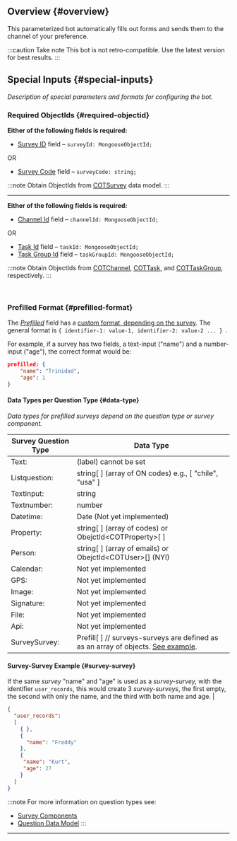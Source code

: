 
## Overview {#overview}

This parameterized bot automatically fills out forms and sends them to the channel of your preference.

:::caution Take note
This bot is not retro-compatible. Use the latest version for best results.
:::

## Special Inputs {#special-inputs}
_Description of special parameters and formats for configuring the bot._



<div className="alert alert--secondary">

### Required ObjectIds {#required-objectid}

**Either of the following fields is required:**
  
<div className="padding-left--lg">

- [Survey ID](#1-survey-id-key-surveyid) field – `surveyId: MongooseObjectId;`

OR

- [Survey Code](#2-survey-code-key-surveycode) field – `surveyCode: string;`

:::note
Obtain ObjectIds from [COTSurvey](/docs/documentation/models/surveys/model_surveys) data model.
:::

</div>

---------

**Either of the following fields is required:**

<div className="padding-left--lg">

- [Channel Id](#3-channel-id-key-channelid) field – `channelId: MongooseObjectId;`

OR

- [Task Id](#4-task-id-key-taskid) field – `taskId: MongooseObjectId;`
- [Task Group Id](#5-task-group-id-key-taskgroupid) field – `taskGroupId: MongooseObjectId;`

:::note
Obtain ObjectIds from [COTChannel](/docs/documentation/models/communication/model_channels), [COTTask](/docs/documentation/models/tasks/model_tasks), and [COTTaskGroup](/docs/documentation/models/tasks/model_taskgroup), respectively.
:::

</div>
</div>
<br/>

<div className="alert alert--secondary">

### Prefilled Format {#prefilled-format}

The [_Prefilled_](#9-prefilled-key-prefilled) field has a [custom format, depending on the survey](#data-type). 
The general format is `{ identifier-1: value-1, identifier-2: value-2 ... } `.

For example, if a survey has two fields, a text-input ("name") and a number-input ("age"), the correct format would be: 

```json
prefilled: {
    "name": "Trinidad",
    "age": 1
}
```

#### Data Types per Question Type {#data-type}
_Data types for prefilled surveys depend on the question type or survey component._

| Survey Question Type | Data Type |
| ---- | ----- |
| Text: | (label) cannot be set |
| Listquestion: | string[ ] (array of ON codes) e.g., [ "chile", "usa" ] |
| Textinput: | string |
| Textnumber: | number |
| Datetime: | Date (Not yet implemented) |
| Property: | string[ ]  (array of codes)  or  ObejctId<COTProperty\>[ ] |
| Person: | string[ ]  (array of emails)  or  ObejctId<COTUser\>[]  (NYI) |
| Calendar: | Not yet implemented |
| GPS: | Not yet implemented |
| Image: |  Not yet implemented |
| Signature: | Not yet implemented |
| File: | Not yet implemented |
| Api: | Not yet implemented |
| SurveySurvey: | Prefill[ ]   // surveys-surveys are defined as as an array of objects. [See example](#survey-survey). |

#### Survey-Survey Example {#survey-survey}
If the same _survey_ "name" and "age" is used as a _survey-survey,_ with the identifier `user_records`, this would create 3 _survey-surveys_, the first empty, the second with only the name, and the third with both name and age. |

```json
{
  "user_records": 
  [ 
    { },
    {
      "name": "Freddy"
    },
    {
     "name": "Kurt",
     "age": 27
    }
  ]
}
```

:::note
For more information on question types see: 
- [Survey Components](/docs/documentation/admin/survey/survey_overview#form-components)
- [Question Data Model](/docs/documentation/models/surveys/model_questions)
:::

</div>



---------

